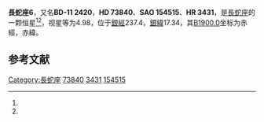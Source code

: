 {{Starbox begin
| name = 長蛇座6
}}
{{Starbox observe
| epoch = [[J2000.0|J2000.0]]
| constell = [[長蛇座|長蛇座]]<ref name=SIMBAD>{{cite web
 | url=http://simbad.u-strasbg.fr/simbad/sim-id?Ident=HR+3431
 | title =Pulsating variable Star
 | publisher=Centre de Données astronomiques de Strasbourg
 | work=SIMBAD
 | accessdate=2012-07-13}}</ref><ref name=DATA>{{cite web
 | url=http://vizier.u-strasbg.fr/viz-bin/VizieR-5?-out.add=.&-source=5050&-corr=PK=HR&-out.max=9999&HR=3431
 | title=VizieR Detailed Page
 | accessdate=2012-07-13
 | archive-date=2016-03-04
 | archive-url=https://web.archive.org/web/20160304210140/http://vizier.u-strasbg.fr/viz-bin/VizieR-5?-out.add=.&-source=5050&-corr=PK=HR&-out.max=9999&HR=3431
 | dead-url=no
 }}</ref>
| 星官 = 
| ra = {{RA|8|40|1.5}}<ref name=SIMBAD /><ref name=DATA />
| dec = {{DEC|-12|28|31}}<ref name=SIMBAD /><ref name=DATA />
| appmag_v = 4.98<ref name=SIMBAD /><ref name=DATA />
}}
{{Starbox character
| class = K4III<ref name=SIMBAD /><ref name=DATA />
| b-v = 1.42<ref name=SIMBAD /><ref name=DATA />
| u-b = 1.62<ref name=SIMBAD /><ref name=DATA />
| r-i = 0.75<ref name=SIMBAD /><ref name=DATA />
| variable = 
}}
{{Starbox astrometry
| radial_v = 1.62
| prop_mo_ra = -11
| parallax = 0.023
| p_error = 
}}
{{Starbox catalog
| names =BD-11 2420，[[SAO星表|SAO]] 154515，[[HD星表|HD]] 73840，[[HR星表|HR]] 3431}}
{{Starbox reference |Simbad=HR+3431}}
{{Starbox end}}

'''長蛇座6'''，又名'''BD-11 2420'''，'''HD 73840'''、'''SAO 154515'''、'''HR 3431'''，是[[長蛇座|長蛇座]]的一颗恒星<ref name=SIMBAD /><ref name=DATA />，视星等为4.98，位于[[銀道座標系|銀經]]237.4，[[銀道座標系|銀緯]]17.34，其[[B1900.0|B1900.0]]坐标为赤經{{RA|8|35|17.2}}，赤緯{{DEC|-12|17.34|18}}。

== 参考文献 ==
{{reflist}}

{{star-stub}}

{{長蛇座恒星}}
{{星官|外厨|6|17}}
[[Category:長蛇座|Category:長蛇座]]
[[Category:HD和HDE天體|73840]]
[[Category:HR天體|3431]]
[[Category:SAO天體|154515]]